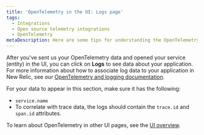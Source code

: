 ```yaml
---
title: 'OpenTelemetry in the UI: Logs page'
tags:
  - Integrations
  - Open source telemetry integrations
  - OpenTelemetry
metaDescription: Here are some tips for understanding the OpenTelemetry logs page in the New Relic UI.
---
```


After you've sent us your OpenTelemetry data and opened your service (entity) in the UI, you can click on **Logs** to see data about your application. For more information about how to associate log data to your application in New Relic, see our [OpenTelemetry and logging documentation](/docs/more-integrations/open-source-telemetry-integrations/opentelemetry/best-practices/opentelemetry-best-practices-logs).

For your data to appear in this section, make sure it has the following:

* `service.name`
* To correlate with trace data, the logs should contain the `trace.id` and `span.id` attributes.

To learn about OpenTelemetry in other UI pages, see the [UI overview](/docs/more-integrations/open-source-telemetry-integrations/opentelemetry/view-your-data/opentelemetry-view-your-data).
